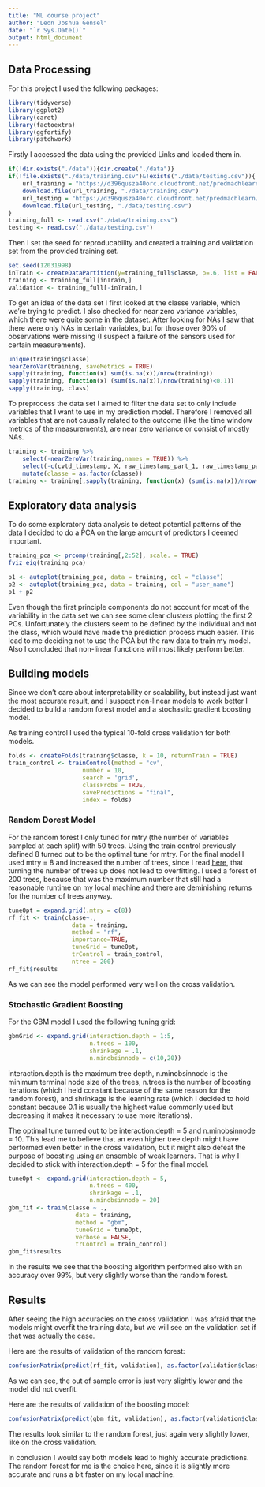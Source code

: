 ```yaml
---
title: "ML course project"
author: "Leon Joshua Gensel"
date: "`r Sys.Date()`"
output: html_document
---
```


## Data Processing

For this project I used the following packages:
```r
library(tidyverse)
library(ggplot2)
library(caret)
library(factoextra)
library(ggfortify)
library(patchwork)
```


Firstly I accessed the data using the provided Links and loaded them in. 

```r
if(!dir.exists("./data")){dir.create("./data")}
if(!file.exists("./data/training.csv")&!exists("./data/testing.csv")){
    url_training = "https://d396qusza40orc.cloudfront.net/predmachlearn/pml-training.csv"
    download.file(url_training, "./data/training.csv")
    url_testing = "https://d396qusza40orc.cloudfront.net/predmachlearn/pml-testing.csv"
    download.file(url_testing, "./data/testing.csv")
}
training_full <- read.csv("./data/training.csv")
testing <- read.csv("./data/testing.csv")
```

Then I set the seed for reproducability and created a training and validation set from the provided training set.
```r
set.seed(12031998)
inTrain <- createDataPartition(y=training_full$classe, p=.6, list = FALSE)
training <- training_full[inTrain,]
validation <- training_full[-inTrain,]
```

To get an idea of the data set I first looked at the classe variable, which we're trying to predict. I also checked for near zero variance variables, which there were quite some in the dataset. After looking for NAs I saw that there were only NAs in certain variables, but for those over 90% of observations were missing (I suspect a failure of the sensors used for certain measurements).
```r
unique(training$classe)
nearZeroVar(training, saveMetrics = TRUE)
sapply(training, function(x) sum(is.na(x))/nrow(training))
sapply(training, function(x) (sum(is.na(x))/nrow(training)<0.1))
sapply(training, class)
```
To preprocess the data set I aimed to filter the data set to only include variables that I want to use in my prediction model. Therefore I removed all variables that are not causally related to the outcome (like the time window metrics of the measurements), are near zero variance or consist of mostly NAs.
```r
training <- training %>%
    select(-nearZeroVar(training,names = TRUE)) %>%
    select(-c(cvtd_timestamp, X, raw_timestamp_part_1, raw_timestamp_part_2, num_window)) %>%
    mutate(classe = as.factor(classe))
training <- training[,sapply(training, function(x) (sum(is.na(x))/nrow(training)<0.1))]
```

## Exploratory data analysis

To do some exploratory data analysis to detect potential patterns of the data I decided to do a PCA on the large amount of predictors I deemed important.
```r
training_pca <- prcomp(training[,2:52], scale. = TRUE)
fviz_eig(training_pca)
```

```r
p1 <- autoplot(training_pca, data = training, col = "classe")
p2 <- autoplot(training_pca, data = training, col = "user_name")
p1 + p2
```

Even though the first principle components do not account for most of the variability in the data set we can see some clear clusters plotting the first 2 PCs. Unfortunately the clusters seem to be defined by the individual and not the class, which would have made the prediction process much easier. This lead to me deciding not to use the PCA but the raw data to train my model. Also I concluded that non-linear functions will most likely perform better.

## Building models

Since we don't care about interpretability or scalability, but instead just want the most accurate result, and I suspect non-linear models to work better I decided to build a random forest model and a stochastic gradient boosting model. 

As training control I used the typical 10-fold cross validation for both models.

```r
folds <- createFolds(training$classe, k = 10, returnTrain = TRUE)
train_control <- trainControl(method = "cv",
                     number = 10,
                     search = 'grid',
                     classProbs = TRUE,
                     savePredictions = "final",
                     index = folds)
```

### Random Dorest Model

For the random forest I only tuned for mtry (the number of variables sampled at each split) with 50 trees. Using the train control previously defined 8 turned out to be the optimal tune for mtry. For the final model I used mtry = 8 and increased the number of trees, since I read [here](https://towardsdatascience.com/random-forest-hyperparameters-and-how-to-fine-tune-them-17aee785ee0d), that turning the number of trees up does not lead to overfitting. I used a forest of 200 trees, because that was the maximum number that still had a reasonable runtime on my local machine and there are deminishing returns for the number of trees anyway.

```r
tuneOpt = expand.grid(.mtry = c(8))
rf_fit <- train(classe~.,
                  data = training,
                  method = "rf",
                  importance=TRUE,
                  tuneGrid = tuneOpt,
                  trControl = train_control,
                  ntree = 200)
rf_fit$results
```

As we can see the model performed very well on the cross validation.

### Stochastic Gradient Boosting

For the GBM model I used the following tuning grid:
```r
gbmGrid <- expand.grid(interaction.depth = 1:5,
                       n.trees = 100,
                       shrinkage = .1,
                       n.minobsinnode = c(10,20))
```
interaction.depth is the maximum tree depth, n.minobsinnode is the minimum terminal node size of the trees, n.trees is the number of boosting iterations (which I held constant because of the same reason for the random forest), and shrinkage is the learning rate (which I decided to hold constant because 0.1 is usually the highest value commonly used but decreasing it makes it necessary to use more iterations).

The optimal tune turned out to be interaction.depth = 5 and n.minobsinnode = 10. This lead me to believe that an even higher tree depth might have performed even better in the cross validation, but it might also defeat the purpose of boosting using an ensemble of weak learners. That is why I decided to stick with interaction.depth = 5 for the final model.

```r
tuneOpt <- expand.grid(interaction.depth = 5,
                       n.trees = 400,
                       shrinkage = .1,
                       n.minobsinnode = 20)
gbm_fit <- train(classe ~ .,
                   data = training,
                   method = "gbm",
                   tuneGrid = tuneOpt,
                   verbose = FALSE,
                   trControl = train_control)
gbm_fit$results
```

In the results we see that the boosting algorithm performed also with an accuracy over 99%, but very slightly worse than the random forest.

## Results

After seeing the high accuracies on the cross validation I was afraid that the models might overfit the training data, but we will see on the validation set if that was actually the case.

Here are the results of validation of the random forest:
```r
confusionMatrix(predict(rf_fit, validation), as.factor(validation$classe))
```
As we can see, the out of sample error is just very slightly lower and the model did not overfit.

Here are the results of validation of the boosting model:

```r
confusionMatrix(predict(gbm_fit, validation), as.factor(validation$classe))
```

The results look similar to the random forest, just again very slightly lower, like on the cross validation.

In conclusion I would say both models lead to highly accurate predictions. The random forest for me is the choice here, since it is slightly more accurate and runs a bit faster on my local machine.